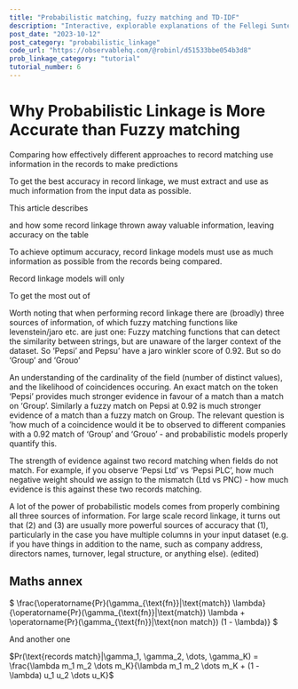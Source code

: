 ```yaml
---
title: "Probabilistic matching, fuzzy matching and TD-IDF"
description: "Interactive, explorable explanations of the Fellegi Sunter model, providing an introduction to probabilistic record linkage (data deduplication)."
post_date: "2023-10-12"
post_category: "probabilistic_linkage"
code_url: "https://observablehq.com/@robinl/d51533bbe054b3d8"
prob_linkage_category: "tutorial"
tutorial_number: 6
---
```







# Why Probabilistic Linkage is More Accurate than Fuzzy matching

<Subtitle>Comparing how effectively different approaches to record matching use information in the records to make predictions</Subtitle>

To get the best accuracy in record linkage, we must extract and use as much information from the input data as possible.

This article describes

and how some record linkage thrown away valuable information, leaving accuracy on the table



To achieve optimum accuracy, record linkage models must use as much information as possible from the records being compared.




Record linkage models will only

To get the most out of


Worth noting that when performing record linkage there are (broadly) three sources of information, of which fuzzy matching functions like levenstein/jaro etc. are just one:
Fuzzy matching functions that can detect the similarity between strings, but are unaware of the larger context of the dataset.  So ‘Pepsi’ and Pepsu’ have a jaro winkler score of 0.92.  But so do ‘Group’ and ‘Grouo’

An understanding of the cardinality of the field (number of distinct values), and the likelihood of coincidences occuring.  An exact match on the token ‘Pepsi’ provides much stronger evidence in favour of a match than a match on ‘Group’.  Similarly a fuzzy match on Pepsi at 0.92 is much stronger evidence of a match than a fuzzy match on Group.  The relevant question  is ’how much of a coincidence would it be to observed to different companies with a 0.92 match of ‘Group’ and ‘Grouo’ - and probabilistic models properly quantify this.

The strength of evidence against two record matching when fields do not match.  For example, if you observe ‘Pepsi Ltd’ vs ‘Pepsi PLC’, how much negative weight should we assign to the mismatch (Ltd vs PNC)  - how much evidence is this against these two records matching.

A lot of the power of probabilistic models comes from properly combining all three sources of information.  For large scale record linkage, it turns out that (2) and (3) are usually more powerful sources of accuracy that (1), particularly in the case you have multiple columns in your input dataset (e.g. if you have things in addition to the name, such as company address, directors names, turnover, legal structure, or anything else). (edited)

## Maths annex

$
\frac{\operatorname{Pr}(\gamma_{\text{fn}}|\text{match}) \lambda}{\operatorname{Pr}(\gamma_{\text{fn}}|\text{match}) \lambda + \operatorname{Pr}(\gamma_{\text{fn}}|\text{non match}) (1 - \lambda)}
$

And another one

$Pr(\text{records match}|\gamma_1, \gamma_2, \dots, \gamma_K) = \frac{\lambda m_1 m_2 \dots m_K}{\lambda m_1 m_2 \dots m_K + (1 - \lambda) u_1 u_2 \dots u_K}$
